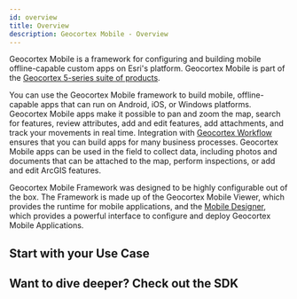 ```yaml
---
id: overview
title: Overview
description: Geocortex Mobile - Overview
---
```



Geocortex Mobile is a framework for configuring and building mobile offline-capable custom apps on Esri's platform. Geocortex Mobile is part of the [Geocortex 5-series suite of products](https://www.geocortex.com/products/).

You can use the Geocortex Mobile framework to build mobile, offline-capable apps that can run on Android, iOS, or Windows platforms. Geocortex Mobile apps make it possible to pan and zoom the map, search for features, review attributes, add and edit features, add attachments, and track your movements in real time. Integration with [Geocortex Workflow](../workflow/overview) ensures that you can build apps for many business processes. Geocortex Mobile apps can be used in the field to collect data, including photos and documents that can be attached to the map, perform inspections, or add and edit ArcGIS features.

Geocortex Mobile Framework was designed to be highly configurable out of the box. The Framework is made up of the Geocortex Mobile Viewer, which provides the runtime for mobile applications, and the [Mobile Designer](https://apps.geocortex.com/mobileviewer/designer/), which provides a powerful interface to configure and deploy Geocortex Mobile Applications.

<DesignerCallout />

## Start with your Use Case

<UseCaseContainer>
    <UseCaseCard
        title="Customize the look and feel."
        description="Change the appearance of your application with themes and configuration"
        link="look-feel"
    />
    <UseCaseCard
        title="Configure custom behaviour with built in commands and operations."
        description="Extend app functionality using Geocortex Mobile's built in commands and operations"
        link="concepts-commands-operations"
    />
    <UseCaseCard
        title="Change or extend built in behaviour."
        description="Change the default behaviour of map clicks, map initialization, and more"
        link="change-default-behaviour"
    />
    <UseCaseCard
        title="Take custom behaviour even further with Workflow."
        description="Use Geocortex Workflow to configure custom behaviour for button presses, application startup, map clicks and more"
        link="change-default-search-behaviour"
    />
</UseCaseContainer>

## Want to dive deeper? Check out the SDK

<UseCaseContainer>
    <UseCaseCard
        title="Implement a custom form element with Geocortex Workflow"
        description="Extend Geocortex Workflow forms with custom ui and functionality"
        link="implement-custom-workflow-form-element"
    />
    <UseCaseCard
        title="Create a custom activity with Geocortex Workflow."
        description="Define custom behaviour in Geocortex Workflow that can be leveraged in Geocortex Mobile"
        link="implement-workflow-activity"
    />
    <UseCaseCard
        title="Extend Mobile's Native Functionality with Custom Commands and Operations"
        description="Add commands and operations to Geocortex Mobile's infrastructure that implement custom behaviour"
        link="implement-command-operation"
    />
    <UseCaseCard
        title="Create UI elements with custom components."
        description="Create fully custom UI components that can be consumed by Geocortex Mobile apps"
        link="implement-component-with-ui"
    />
    <UseCaseCard
        title="Extend Geocortex Mobile's capabilities with custom services."
        description="Build globally available services which can provide utility functions, do background work, and more."
        link="implement-service"
    />
</UseCaseContainer>
